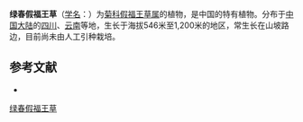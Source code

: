 {{Speciesbox
| name = 绿春假福王草
| status = 
| status_system = 
| image =
| genus = Paraprenanthes
| species = luchunensis
| authority = Shih in Act.
}}

'''绿春假福王草'''（[[学名|学名]]：{{lang|la|''Paraprenanthes luchunensis''}}）为[[菊科|菊科]][[假福王草属|假福王草属]]的植物，是中国的特有植物。分布于[[中国大陆|中国大陆]]的[[四川|四川]]、[[云南|云南]]等地，生长于海拔546米至1,200米的地区，常生长在山坡路边，目前尚未由人工引种栽培。

== 参考文献 ==
<div class="references-small">
* {{cite web| url =http://www.bioinfo.cn/db05/KmzwSpecies.php?action=view&id=5114| title =绿春假福王草| work =《中国高等植物数据库全库》| publisher =中国科学院微生物研究所| author =昆明植物研究所| accessdate =2009-02-25| deadurl =yes| archiveurl =https://web.archive.org/web/20160305025910/http://www.bioinfo.cn/db05/KmzwSpecies.php?action=view&id=5114| archivedate =2016-03-05}}
</div>
{{Taxonbar|from=Q15231658}}

[[Category:假福王草属|绿春假福王草]]


{{植物小作品}}